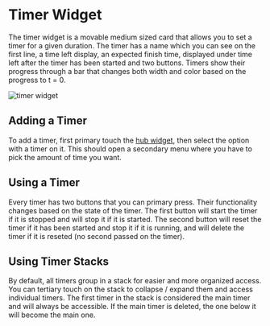 # Timer Widget

The timer widget is a movable medium sized card that allows you to set a timer for a given duration. The timer has a name which you can see on the first line, a time left display, an expected finish time, displayed under time left after the timer has been started and two buttons. Timers show their progress through a bar that changes both width and color based on the progress to t = 0.

![timer widget](/docs/timer-widget.png)

## Adding a Timer

To add a timer, first primary touch the [hub widget](/docs/user-manual/kivy-hub/widgets/hub-widget), then select the option with a timer on it. This should open a secondary menu where you have to pick the amount of time you want.

## Using a Timer

Every timer has two buttons that you can primary press. Their functionality changes based on the state of the timer. The first button will start the timer if it is stopped and will stop it if it is started. The second button will reset the timer if it has been started and stop it if it is running, and will delete the timer if it is reseted (no second passed on the timer).

## Using Timer Stacks

By default, all timers group in a stack for easier and more organized access. You can tertiary touch on the stack to collapse / expand them and access individual timers. The first timer in the stack is considered the main timer and will always be accessible. If the main timer is deleted, the one below it will become the main one.
